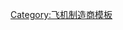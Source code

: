 <noinclude>
{{noteTA
|1=zh-hans:达索航空; zh-hant:達梭航太;
|2=zh-cn:幻影; zh-tw:幻象; zh-hk:幻影; zh-sg:幻象;
}}
</noinclude>{{Navbox
|name = Dassault aircraft
|title = {{flagicon|FRA}}[[達梭航太]]的飛機
|listclass = hlist
|group1 = [[戰鬥機]]
|list1 = 
* {{link-en|MD.450 颶風|Dassault Ouragan}}
* {{link-en|MD.452/453 神秘 I/II/III|Dassault Mystère}}
* {{link-en|MD.454 神秘IV|Dassault Mystère IV}}
* [[超級神秘型戰鬥機|超神秘]]
* {{link-en|巴爾扎克V|Dassault Balzac V}}
* {{link-en|軍旗II|Dassault Étendard II}}
* {{link-en|軍旗IV|Dassault Étendard IV}}
* {{link-en|軍旗VI|Dassault Étendard VI}}
* {{tsl|en|Dassault Mirage|达索幻影系列|幻影}}
** [[幻象3型戰鬥機|3]]
** {{link-en|幻象IIIV|Dassault Mirage IIIV|IIIV}}
** [[幻象5型戰鬥機|5]]
** [[幻象F1型戰鬥機|F1]]
** [[幻象F2|F2]]
** [[幻象G型戰鬥機|G]]
** [[幻影2000战斗机|2000]]
** [[幻影4000战斗机|4000]]
* [[陣風戰鬥機|疾風]]

|group2 = [[戰鬥轟炸機]]
|list2 = 
* {{link-en|MD.450 颶風|Dassault Ouragan}}
* {{link-en|MD.452/453 神秘 I/II/III|Dassault Mystère}}
* {{link-en|MD.454 神秘IV|Dassault Mystère IV}}
* [[超級神秘型戰鬥機|超神秘]]

|group3 = [[轟炸機|戰術戰略轟炸機]]
|list3 = 
* {{tsl|en|Dassault Mirage|达索幻影系列|幻影}}
** [[幻影IV式轟炸機|IV]]
** [[幻影2000战斗机|2000N]]

|group4 = [[攔截機]]
|list4 = 
* {{link-en|MD.750/幻象6000|Dassault MD.750}}

|group5 = [[攻擊機]]
|list5 = 
* [[幻象5型戰鬥機|幻象5]]
* [[美洲豹攻擊機|美洲豹]]
* [[超級軍旗攻擊機|超級軍旗]]

|group6 = [[教練機]]
|list6 = * [[阿爾法教練機]]

|group7 = [[無人戰鬥航空載具|無人戰鬥機]]
|list7 = 
* [[神經元無人作戰飛機|神經元]]

|group8 = 民用机
|list8 = 
* [[達梭水星|水星]]
* {{tsl|en|Dassault Falcon|达索猎鹰系列|猎鹰}}
** {{tsl|fr|Dassault Falcon 10|达索猎鹰10|10}}
** {{tsl|en|Dassault Falcon 20|达索猎鹰20|20}}
** {{tsl|fr|Dassault Falcon 30|达索猎鹰30|30}}
** {{tsl|fr|Dassault Falcon 50|达索猎鹰50|50}}
** {{tsl|fr|Dassault Falcon 200|达索猎鹰200|200}}
** {{tsl|fr|Dassault Falcon 900|达索猎鹰900|900}}
** {{tsl|fr|Dassault Falcon 2000|达索猎鹰2000|2000}}
** {{tsl|fr|Dassault Falcon 5X|达索猎鹰5X|5X}}
** {{tsl|fr|Dassault Falcon 6X|达索猎鹰6X|6X}}
** [[达索猎鹰7X|7X]]
** {{tsl|fr|Dassault Falcon 8X|达索猎鹰8X|8X}}

}}<noinclude>
[[Category:飞机制造商模板]]
</noinclude>